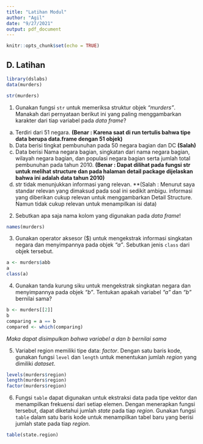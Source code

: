 ```yaml
---
title: "Latihan Modul"
author: "Agil"
date: "9/27/2021"
output: pdf_document
---
```


```r
knitr::opts_chunk$set(echo = TRUE)
```

## D. Latihan

```r
library(dslabs)
data(murders)

str(murders)
```

1. Gunakan fungsi `str` untuk memeriksa struktur objek *“murders”*. Manakah dari pernyataan berikut ini yang paling menggambarkan karakter dari tiap variabel pada *data frame*?
  a. Terdiri dari 51 negara. **(Benar : Karena saat di run tertulis bahwa tipe data berupa data.frame dengan 51 objek)**
  b. Data berisi tingkat pembunuhan pada 50 negara bagian dan DC **(Salah)**
  c. Data berisi Nama negara bagian, singkatan dari nama negara bagian, wilayah negara bagian, dan populasi negara bagian serta jumlah total pembunuhan pada tahun 2010. **(Benar : Dapat dilihat pada fungsi str untuk melihat structure dan pada halaman detail package dijelaskan bahwa ini adalah data tahun 2010)**
  d. str tidak menunjukkan informasi yang relevan. **(Salah : Menurut saya standar relevan yang dimaksud pada soal ini sedikit ambigu. informasi yang diberikan cukup relevan untuk menggambarkan Detail Structure. Namun tidak cukup relevan untuk menampilkan isi data)

2. Sebutkan apa saja nama kolom yang digunakan pada *data frame*!

```r
names(murders)
```

3. Gunakan operator aksesor ($) untuk mengekstrak informasi singkatan negara dan menyimpannya pada objek *“a”*. Sebutkan jenis `class` dari objek tersebut.

```r
a <- murders$abb
a
class(a)
```

4. Gunakan tanda kurung siku untuk mengekstrak singkatan negara dan menyimpannya pada objek *“b”*. Tentukan apakah variabel *“a”* dan *“b”* bernilai sama?

```r
b <- murders[[2]]
b
comparing = a == b
compared <- which(comparing)
```

  *Maka dapat disimpulkan bahwa variabel a dan b bernilai sama*
  
5. Variabel region memiliki tipe data: *factor*. Dengan satu baris kode, gunakan fungsi `level` dan `length` untuk menentukan jumlah *region* yang dimiliki *dataset*.

```r
levels(murders$region)
length(murders$region)
factor(murders$region)
```

6. Fungsi `table` dapat digunakan untuk ekstraksi data pada tipe vektor dan menampilkan frekuensi dari setiap elemen. Dengan menerapkan fungsi tersebut, dapat diketahui jumlah *state* pada tiap *region.* Gunakan fungsi `table` dalam satu baris kode untuk menampilkan tabel baru yang berisi jumlah state pada tiap *region*. 

```r
table(state.region)
```

